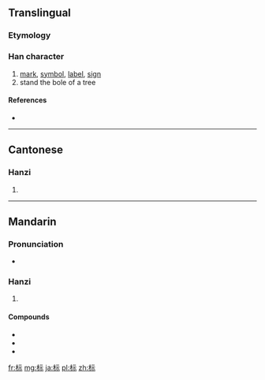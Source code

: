 {{also|標}}
==Translingual==

===Etymology===
{{Han simp|標|f=票|t=示}}

===Han character===
{{Han char|rn=75|rad=木|as=05|sn=9|four=|canj=木一一火 (DMMF)}}

# [[mark]], [[symbol]], [[label]], [[sign]]
# stand the bole of a tree

====References====
* {{Han ref|kx=0521.121|hdz=21176.080|uh=6807|ud=26631}}

----

==Cantonese==

===Hanzi===
{{yue-hanzi|jyut=|y=biu1|tra=標}}

# {{defn|lang=yue|sort=木05}}

----

==Mandarin==

===Pronunciation===
* {{audio|Zh-biao.ogg|Audio}}

===Hanzi===
{{cmn-hanzi|tra=標|pin=[[biāo]] ([[biao1]]), [[zhì]] ([[zhi4]])|wg=piao<sup>1</sup>, chih<sup>4</sup>}}

# {{defn|lang=cmn|sort=木05}}

====Compounds====
* {{l|cmn|标记|tr=biāojì}}
* {{l|cmn|标牌|tr=biāopái}}
* {{l|cmn|贴标机|tr=tiēbiāojī}}

[[fr:标]]
[[mg:标]]
[[ja:标]]
[[pl:标]]
[[zh:标]]